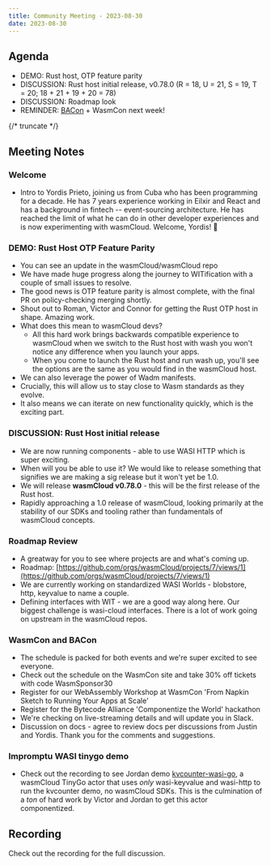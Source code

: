 ```yaml
---
title: Community Meeting - 2023-08-30
date: 2023-08-30
---
```


## Agenda

- DEMO: Rust host, OTP feature parity
- DISCUSSION: Rust host initial release, v0.78.0 (R = 18, U = 21, S = 19, T = 20; 18 + 21 + 19 + 20 = 78)
- DISCUSSION: Roadmap look
- REMINDER: [BACon](https://www.eventbrite.com/e/bytecode-alliance-componentize-the-world-tickets-681895717447) + WasmCon next week!

{/* truncate */}

## Meeting Notes

### Welcome

- Intro to Yordis Prieto, joining us from Cuba who has been programming for a decade. He has 7 years experience working in Eilxir and React and has a background in fintech -- event-sourcing architecture. He has reached the limit of what he can do in other developer experiences and is now experimenting with wasmCloud. Welcome, Yordis! 🎉

### DEMO: Rust Host OTP Feature Parity

- You can see an update in the wasmCloud/wasmCloud repo
- We have made huge progress along the journey to WITification with a couple of small issues to resolve.
- The good news is OTP feature parity is almost complete, with the final PR on policy-checking merging shortly.
- Shout out to Roman, Victor and Connor for getting the Rust OTP host in shape. Amazing work.
- What does this mean to wasmCloud devs?
  - All this hard work brings backwards compatible experience to wasmCloud when we switch to the Rust host with wash you won't notice any difference when you launch your apps.
  - When you come to launch the Rust host and run wash up, you'll see the options are the same as you would find in the wasmCloud host.
- We can also leverage the power of Wadm manifests.
- Crucially, this will allow us to stay close to Wasm standards as they evolve.
- It also means we can iterate on new functionality quickly, which is the exciting part.

### DISCUSSION: Rust Host initial release

- We are now running components - able to use WASI HTTP which is super exciting.
- When will you be able to use it? We would like to release something that signifies we are making a sig release but it won't yet be 1.0.
- We will release **wasmCloud v0.78.0** - this will be the first release of the Rust host.
- Rapidly approaching a 1.0 release of wasmCloud, looking primarily at the stability of our SDKs and tooling rather than fundamentals of wasmCloud concepts.

### Roadmap Review

- A greatway for you to see where projects are and what's coming up.
- Roadmap: [https://github.com/orgs/wasmCloud/projects/7/views/1](https://github.com/orgs/wasmCloud/projects/7/views/1)
- We are currently working on standardized WASI Worlds - blobstore, http, keyvalue to name a couple.
- Defining interfaces with WIT - we are a good way along here. Our biggest challenge is wasi-cloud interfaces. There is a lot of work going on upstream in the wasmCloud repos.

### WasmCon and BACon

- The schedule is packed for both events and we're super excited to see everyone.
- Check out the schedule on the WasmCon site and take 30% off tickets with code WasmSponsor30
- Register for our WebAssembly Workshop at WasmCon 'From Napkin Sketch to Running Your Apps at Scale'
- Register for the Bytecode Alliance 'Componentize the World' hackathon
- We're checking on live-streaming details and will update you in Slack.
- Discussion on docs - agree to review docs per discussions from Justin and Yordis. Thank you for the comments and suggestions.

### Impromptu WASI tinygo demo

- Check out the recording to see Jordan demo [kvcounter-wasi-go](https://github.com/jordan-rash/kvcounter-wasi-go), a wasmCloud TinyGo actor that uses _only_ wasi-keyvalue and wasi-http to run the kvcounter demo, no wasmCloud SDKs. This is the culmination of a _ton_ of hard work by Victor and Jordan to get this actor componentized.

## Recording

Check out the recording for the full discussion.

<YouTube url="https://www.youtube.com/watch?v=kesWWnyFwHo" />
